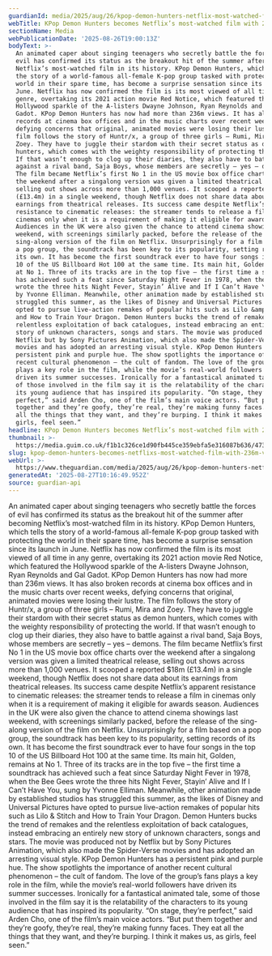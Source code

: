 ```yaml
---
guardianId: media/2025/aug/26/kpop-demon-hunters-netflix-most-watched-film-record
webTitle: KPop Demon Hunters becomes Netflix’s most-watched film with 236m views
sectionName: Media
webPublicationDate: '2025-08-26T19:00:13Z'
bodyText: >-
  An animated caper about singing teenagers who secretly battle the forces of
  evil has confirmed its status as the breakout hit of the summer after becoming
  Netflix’s most-watched film in its history. KPop Demon Hunters, which tells
  the story of a world-famous all-female K-pop group tasked with protecting the
  world in their spare time, has become a surprise sensation since its launch in
  June. Netflix has now confirmed the film is its most viewed of all time in any
  genre, overtaking its 2021 action movie Red Notice, which featured the
  Hollywood sparkle of the A-listers Dwayne Johnson, Ryan Reynolds and Gal
  Gadot. KPop Demon Hunters has now had more than 236m views. It has also broken
  records at cinema box offices and in the music charts over recent weeks,
  defying concerns that original, animated movies were losing their lustre. The
  film follows the story of Huntr/x, a group of three girls – Rumi, Mira and
  Zoey. They have to juggle their stardom with their secret status as demon
  hunters, which comes with the weighty responsibility of protecting the world.
  If that wasn’t enough to clog up their diaries, they also have to battle
  against a rival band, Saja Boys, whose members are secretly – yes – demons.
  The film became Netflix’s first No 1 in the US movie box office charts over
  the weekend after a singalong version was given a limited theatrical release,
  selling out shows across more than 1,000 venues. It scooped a reported $18m
  (£13.4m) in a single weekend, though Netflix does not share data about its
  earnings from theatrical releases. Its success came despite Netflix’s apparent
  resistance to cinematic releases: the streamer tends to release a film in
  cinemas only when it is a requirement of making it eligible for awards season.
  Audiences in the UK were also given the chance to attend cinema showings last
  weekend, with screenings similarly packed, before the release of the
  sing-along version of the film on Netflix. Unsurprisingly for a film based on
  a pop group, the soundtrack has been key to its popularity, setting records of
  its own. It has become the first soundtrack ever to have four songs in the top
  10 of the US Billboard Hot 100 at the same time. Its main hit, Golden, remains
  at No 1. Three of its tracks are in the top five – the first time a soundtrack
  has achieved such a feat since Saturday Night Fever in 1978, when the Bee Gees
  wrote the three hits Night Fever, Stayin’ Alive and If I Can’t Have You, sung
  by Yvonne Elliman. Meanwhile, other animation made by established studios has
  struggled this summer, as the likes of Disney and Universal Pictures have
  opted to pursue live-action remakes of popular hits such as Lilo &amp; Stitch
  and How to Train Your Dragon. Demon Hunters bucks the trend of remakes and the
  relentless exploitation of back catalogues, instead embracing an entirely new
  story of unknown characters, songs and stars. The movie was produced not by
  Netflix but by Sony Pictures Animation, which also made the Spider-Verse
  movies and has adopted an arresting visual style. KPop Demon Hunters has a
  persistent pink and purple hue. The show spotlights the importance of another
  recent cultural phenomenon – the cult of fandom. The love of the group’s fans
  plays a key role in the film, while the movie’s real-world followers have
  driven its summer successes. Ironically for a fantastical animated tale, some
  of those involved in the film say it is the relatability of the characters to
  its young audience that has inspired its popularity. “On stage, they’re
  perfect,” said Arden Cho, one of the film’s main voice actors. “But put them
  together and they’re goofy, they’re real, they’re making funny faces. They eat
  all the things that they want, and they’re burping. I think it makes us, as
  girls, feel seen.”
headline: KPop Demon Hunters becomes Netflix’s most-watched film with 236m views
thumbnail: >-
  https://media.guim.co.uk/f1b1c326ce1d90fb445ce359ebfa5e316087b636/473_0_1004_804/500.jpg
slug: kpop-demon-hunters-becomes-netflixs-most-watched-film-with-236m-views
webUrl: >-
  https://www.theguardian.com/media/2025/aug/26/kpop-demon-hunters-netflix-most-watched-film-record
generatedAt: '2025-08-27T10:16:49.952Z'
source: guardian-api
---
```

An animated caper about singing teenagers who secretly battle the forces of evil has confirmed its status as the breakout hit of the summer after becoming Netflix’s most-watched film in its history. KPop Demon Hunters, which tells the story of a world-famous all-female K-pop group tasked with protecting the world in their spare time, has become a surprise sensation since its launch in June. Netflix has now confirmed the film is its most viewed of all time in any genre, overtaking its 2021 action movie Red Notice, which featured the Hollywood sparkle of the A-listers Dwayne Johnson, Ryan Reynolds and Gal Gadot. KPop Demon Hunters has now had more than 236m views. It has also broken records at cinema box offices and in the music charts over recent weeks, defying concerns that original, animated movies were losing their lustre. The film follows the story of Huntr/x, a group of three girls – Rumi, Mira and Zoey. They have to juggle their stardom with their secret status as demon hunters, which comes with the weighty responsibility of protecting the world. If that wasn’t enough to clog up their diaries, they also have to battle against a rival band, Saja Boys, whose members are secretly – yes – demons. The film became Netflix’s first No 1 in the US movie box office charts over the weekend after a singalong version was given a limited theatrical release, selling out shows across more than 1,000 venues. It scooped a reported $18m (£13.4m) in a single weekend, though Netflix does not share data about its earnings from theatrical releases. Its success came despite Netflix’s apparent resistance to cinematic releases: the streamer tends to release a film in cinemas only when it is a requirement of making it eligible for awards season. Audiences in the UK were also given the chance to attend cinema showings last weekend, with screenings similarly packed, before the release of the sing-along version of the film on Netflix. Unsurprisingly for a film based on a pop group, the soundtrack has been key to its popularity, setting records of its own. It has become the first soundtrack ever to have four songs in the top 10 of the US Billboard Hot 100 at the same time. Its main hit, Golden, remains at No 1. Three of its tracks are in the top five – the first time a soundtrack has achieved such a feat since Saturday Night Fever in 1978, when the Bee Gees wrote the three hits Night Fever, Stayin’ Alive and If I Can’t Have You, sung by Yvonne Elliman. Meanwhile, other animation made by established studios has struggled this summer, as the likes of Disney and Universal Pictures have opted to pursue live-action remakes of popular hits such as Lilo &amp; Stitch and How to Train Your Dragon. Demon Hunters bucks the trend of remakes and the relentless exploitation of back catalogues, instead embracing an entirely new story of unknown characters, songs and stars. The movie was produced not by Netflix but by Sony Pictures Animation, which also made the Spider-Verse movies and has adopted an arresting visual style. KPop Demon Hunters has a persistent pink and purple hue. The show spotlights the importance of another recent cultural phenomenon – the cult of fandom. The love of the group’s fans plays a key role in the film, while the movie’s real-world followers have driven its summer successes. Ironically for a fantastical animated tale, some of those involved in the film say it is the relatability of the characters to its young audience that has inspired its popularity. “On stage, they’re perfect,” said Arden Cho, one of the film’s main voice actors. “But put them together and they’re goofy, they’re real, they’re making funny faces. They eat all the things that they want, and they’re burping. I think it makes us, as girls, feel seen.”
